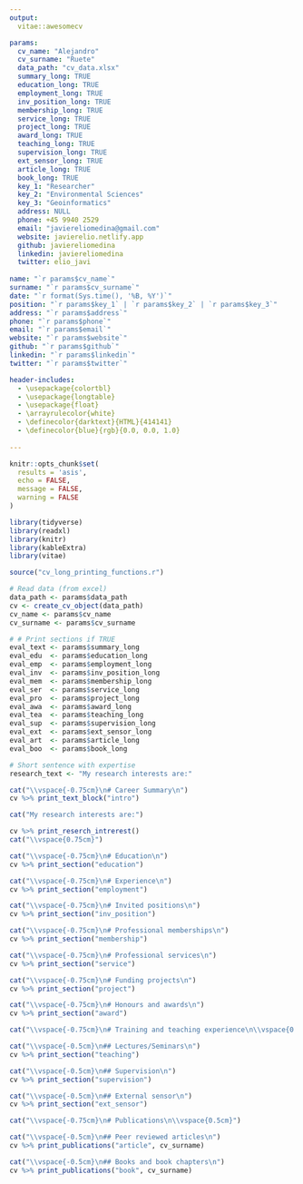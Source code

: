 ```yaml
---
output: 
  vitae::awesomecv

params:
  cv_name: "Alejandro" 
  cv_surname: "Ruete"
  data_path: "cv_data.xlsx"
  summary_long: TRUE
  education_long: TRUE
  employment_long: TRUE
  inv_position_long: TRUE
  membership_long: TRUE
  service_long: TRUE
  project_long: TRUE
  award_long: TRUE
  teaching_long: TRUE
  supervision_long: TRUE
  ext_sensor_long: TRUE
  article_long: TRUE
  book_long: TRUE
  key_1: "Researcher"
  key_2: "Environmental Sciences"
  key_3: "Geoinformatics"
  address: NULL
  phone: +45 9940 2529
  email: "javiereliomedina@gmail.com"
  website: javierelio.netlify.app
  github: javiereliomedina
  linkedin: javiereliomedina
  twitter: elio_javi
     
name: "`r params$cv_name`" 
surname: "`r params$cv_surname`"
date: "`r format(Sys.time(), '%B, %Y')`"
position: "`r params$key_1` | `r params$key_2` | `r params$key_3`"
address: "`r params$address`"
phone: "`r params$phone`"
email: "`r params$email`"
website: "`r params$website`"
github: "`r params$github`"
linkedin: "`r params$linkedin`"
twitter: "`r params$twitter`"

header-includes:
  - \usepackage{colortbl}
  - \usepackage{longtable}
  - \usepackage{float}
  - \arrayrulecolor{white}
  - \definecolor{darktext}{HTML}{414141}
  - \definecolor{blue}{rgb}{0.0, 0.0, 1.0}
  
---
```


```r

knitr::opts_chunk$set(
  results = 'asis', 
  echo = FALSE,
  message = FALSE, 
  warning = FALSE
)

library(tidyverse)
library(readxl)
library(knitr)
library(kableExtra)
library(vitae)

source("cv_long_printing_functions.r")

# Read data (from excel)
data_path <- params$data_path
cv <- create_cv_object(data_path)
cv_name <- params$cv_name
cv_surname <- params$cv_surname

# # Print sections if TRUE
eval_text <- params$summary_long
eval_edu  <- params$education_long 
eval_emp  <- params$employment_long
eval_inv  <- params$inv_position_long
eval_mem  <- params$membership_long
eval_ser  <- params$service_long
eval_pro  <- params$project_long
eval_awa  <- params$award_long
eval_tea  <- params$teaching_long
eval_sup  <- params$supervision_long
eval_ext  <- params$ext_sensor_long
eval_art  <- params$article_long
eval_boo  <- params$book_long

# Short sentence with expertise
research_text <- "My research interests are:"

```

\vspace{0.5cm}
\footnotesize 
\rightline{\textcolor{darktext}{\textit{`r pull(filter(cv$text_blocks, loc == "short_description"), text)`}}}
\normalsize
\vspace{1.5cm}

```r
cat("\\vspace{-0.75cm}\n# Career Summary\n")
cv %>% print_text_block("intro")
```

```r
cat("My research interests are:")
```

```r
cv %>% print_reserch_intrerest()
cat("\\vspace{0.75cm}")
```

```r
cat("\\vspace{-0.75cm}\n# Education\n")
cv %>% print_section("education")
```

```r
cat("\\vspace{-0.75cm}\n# Experience\n")
cv %>% print_section("employment")
```

```r
cat("\\vspace{-0.75cm}\n# Invited positions\n")
cv %>% print_section("inv_position")
```

```r
cat("\\vspace{-0.75cm}\n# Professional memberships\n")
cv %>% print_section("membership")
```

```r
cat("\\vspace{-0.75cm}\n# Professional services\n")
cv %>% print_section("service")
```

```r
cat("\\vspace{-0.75cm}\n# Funding projects\n")
cv %>% print_section("project")
```

```r
cat("\\vspace{-0.75cm}\n# Honours and awards\n")
cv %>% print_section("award")
```

```r
cat("\\vspace{-0.75cm}\n# Training and teaching experience\n\\vspace{0.5cm}")
```

```r
cat("\\vspace{-0.5cm}\n## Lectures/Seminars\n")
cv %>% print_section("teaching")
```

```r
cat("\\vspace{-0.5cm}\n## Supervision\n")
cv %>% print_section("supervision")
```

```r
cat("\\vspace{-0.5cm}\n## External sensor\n")
cv %>% print_section("ext_sensor")
```

```r
cat("\\vspace{-0.75cm}\n# Publications\n\\vspace{0.5cm}")
```

```r
cat("\\vspace{-0.5cm}\n## Peer reviewed articles\n")
cv %>% print_publications("article", cv_surname)
```

```r
cat("\\vspace{-0.5cm}\n## Books and book chapters\n")
cv %>% print_publications("book", cv_surname)
```
